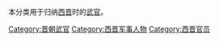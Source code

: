 本分类用于归纳[[西晋|西晋]]时的[[武官|武官]]。
[[Category:晋朝武官|Category:晋朝武官]]
[[Category:西晋军事人物|Category:西晋军事人物]]
[[Category:西晋官员|Category:西晋官员]]